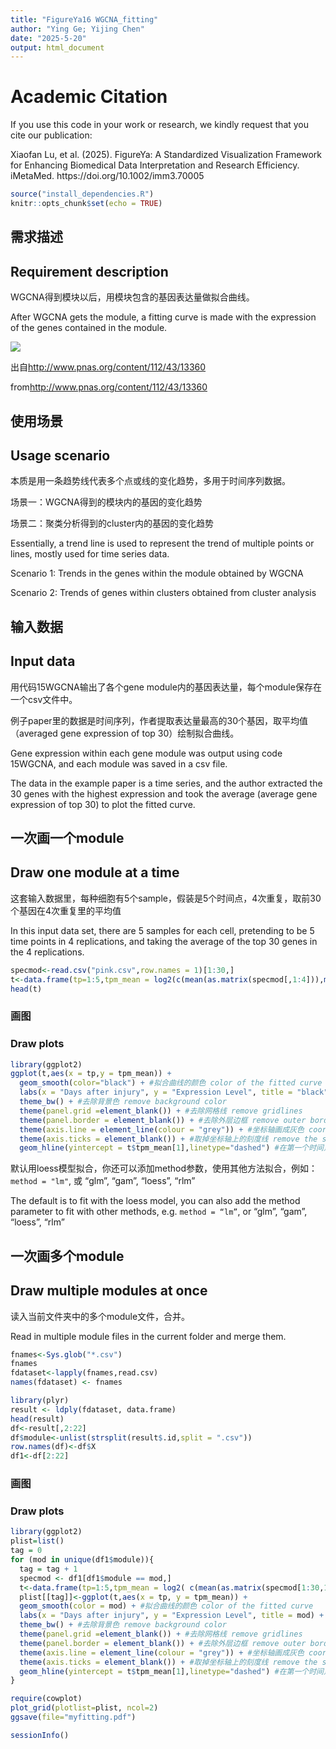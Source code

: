 ```yaml
---
title: "FigureYa16 WGCNA_fitting"
author: "Ying Ge; Yijing Chen"
date: "2025-5-20"
output: html_document
---
```


# Academic Citation
If you use this code in your work or research, we kindly request that you cite our publication:

Xiaofan Lu, et al. (2025). FigureYa: A Standardized Visualization Framework for Enhancing Biomedical Data Interpretation and Research Efficiency. iMetaMed. https://doi.org/10.1002/imm3.70005


```r
source("install_dependencies.R")
knitr::opts_chunk$set(echo = TRUE)
```

## 需求描述
## Requirement description

WGCNA得到模块以后，用模块包含的基因表达量做拟合曲线。

After WGCNA gets the module, a fitting curve is made with the expression of the genes contained in the module.

![](example.png)

出自<http://www.pnas.org/content/112/43/13360>

from<http://www.pnas.org/content/112/43/13360>

## 使用场景
## Usage scenario

本质是用一条趋势线代表多个点或线的变化趋势，多用于时间序列数据。

场景一：WGCNA得到的模块内的基因的变化趋势

场景二：聚类分析得到的cluster内的基因的变化趋势

Essentially, a trend line is used to represent the trend of multiple points or lines, mostly used for time series data.

Scenario 1: Trends in the genes within the module obtained by WGCNA

Scenario 2: Trends of genes within clusters obtained from cluster analysis

## 输入数据
## Input data

用代码15WGCNA输出了各个gene module内的基因表达量，每个module保存在一个csv文件中。

例子paper里的数据是时间序列，作者提取表达量最高的30个基因，取平均值（averaged gene expression of top 30）绘制拟合曲线。

Gene expression within each gene module was output using code 15WGCNA, and each module was saved in a csv file.

The data in the example paper is a time series, and the author extracted the 30 genes with the highest expression and took the average (average gene expression of top 30) to plot the fitted curve.

## 一次画一个module
## Draw one module at a time

这套输入数据里，每种细胞有5个sample，假装是5个时间点，4次重复，取前30个基因在4次重复里的平均值

In this input data set, there are 5 samples for each cell, pretending to be 5 time points in 4 replications, and taking the average of the top 30 genes in the 4 replications.

```r
specmod<-read.csv("pink.csv",row.names = 1)[1:30,]
t<-data.frame(tp=1:5,tpm_mean = log2(c(mean(as.matrix(specmod[,1:4])),mean(as.matrix(specmod[,5:8])),mean(as.matrix(specmod[,9:12])),mean(as.matrix(specmod[,13:16])),mean(as.matrix(specmod[,17:20])))))
head(t)
```

### 画图
### Draw plots

```r
library(ggplot2)
ggplot(t,aes(x = tp,y = tpm_mean)) +
  geom_smooth(color="black") + #拟合曲线的颜色 color of the fitted curve
  labs(x = "Days after injury", y = "Expression Level", title = "black") + 
  theme_bw() + #去除背景色 remove background color
  theme(panel.grid =element_blank()) + #去除网格线 remove gridlines
  theme(panel.border = element_blank()) + #去除外层边框 remove outer border
  theme(axis.line = element_line(colour = "grey")) + #坐标轴画成灰色 coordinate axes are drawn in gray
  theme(axis.ticks = element_blank()) + #取掉坐标轴上的刻度线 remove the scale from the axes
  geom_hline(yintercept = t$tpm_mean[1],linetype="dashed") #在第一个时间点处画虚线 draw a dotted line at the first time point
```

默认用loess模型拟合，你还可以添加method参数，使用其他方法拟合，例如：`method = "lm"`, 或 "glm", "gam", "loess", "rlm"

The default is to fit with the loess model, you can also add the method parameter to fit with other methods, e.g. `method = “lm”`, or “glm”, “gam”, “loess”, “rlm”

## 一次画多个module
## Draw multiple modules at once

读入当前文件夹中的多个module文件，合并。

Read in multiple module files in the current folder and merge them.

```r
fnames<-Sys.glob("*.csv")
fnames
fdataset<-lapply(fnames,read.csv)
names(fdataset) <- fnames

library(plyr)
result <- ldply(fdataset, data.frame)
head(result)
df<-result[,2:22]
df$module<-unlist(strsplit(result$.id,split = ".csv"))
row.names(df)<-df$X
df1<-df[2:22]
```

### 画图
### Draw plots

```r
library(ggplot2)
plist=list()
tag = 0
for (mod in unique(df1$module)){
  tag = tag + 1
  specmod <- df1[df1$module == mod,]
  t<-data.frame(tp=1:5,tpm_mean = log2( c(mean(as.matrix(specmod[1:30,1:4])),mean(as.matrix(specmod[1:30,5:8])),mean(as.matrix(specmod[1:30,9:12])),mean(as.matrix(specmod[1:30,13:16])),mean(as.matrix(specmod[1:30,17:20])))))
  plist[[tag]]<-ggplot(t,aes(x = tp, y = tpm_mean)) +
  geom_smooth(color = mod) + #拟合曲线的颜色 color of the fitted curve
  labs(x = "Days after injury", y = "Expression Level", title = mod) + 
  theme_bw() + #去除背景色 remove background color
  theme(panel.grid =element_blank()) + #去除网格线 remove gridlines
  theme(panel.border = element_blank()) + #去除外层边框 remove outer border
  theme(axis.line = element_line(colour = "grey")) + #坐标轴画成灰色 coordinate axes are drawn in gray
  theme(axis.ticks = element_blank()) + #取掉坐标轴上的刻度线 remove the scale from the axes
  geom_hline(yintercept = t$tpm_mean[1],linetype="dashed") #在第一个时间点处画虚线 draw a dotted line at the first time point
}

require(cowplot)
plot_grid(plotlist=plist, ncol=2)
ggsave(file="myfitting.pdf")
```

```r
sessionInfo()
```


